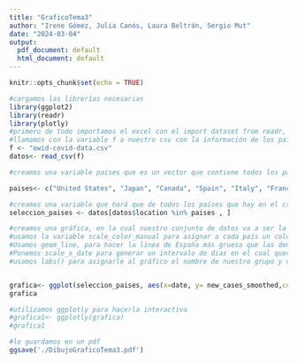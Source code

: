 ```yaml
---
title: "GraficoTema3"
author: "Irene Gómez, Julia Canós, Laura Beltrán, Sergio Mut"
date: "2024-03-04"
output:
  pdf_document: default
  html_document: default
---
```


```r
knitr::opts_chunk$set(echo = TRUE)
```

```r
#cargamos las librerías necesarias
library(ggplot2)
library(readr)
library(plotly)
#primero de todo importamos el excel con el import dataset from readr, para visualizar bien los datos del excel.
#llamamos con la variable f a nuestro csv con la información de los países y posteriormente lo leemos con la función read_csv
f <- "owid-covid-data.csv"
datos<- read_csv(f)

#creamos una variable paises que es un vector que contiene todos los países con los que queremos trabajar, que son los mismos que la imagen del ejemplo pero añadiendo también españa.

paises<- c("United States", "Japan", "Canada", "Spain", "Italy", "France", "Germany", "United Kingdom" )

#creamos una variable que hará que de todos los países que hay en el csv, trabajemos solo con esos. Comparando que si estos países están en la variable location de nuestro csv, trabaje con ellas.
seleccion_paises <- datos[datos$location %in% paises , ]

#creamos una gráfica, en la cual nuestro conjunto de datos va a ser la variable selección_paises que contiene los países que vamos a usar. Llamamos a x= dates, ya que en el dibujo vemos que en este eje están las fechas. Llamamos a y=new_cases_smoothed ya que aquí están los datos actualizados del número de nuevos casos de COVID. Ponemos geom_line() ya que queremos un gráfico de lineas.
#usamos la variable scale_color_manual para asignar a cada país un color. Para terminar de asignarselo metemos en el aes, color=location para que se le asigne el color a esta variable. 
#Usamos geom_line, para hacer la línea de España más gruesa que las demás. Esto lo conseguimos con data=subset()
#Ponemos scale_x_date para generar un intervalo de dias en el cual queremos que nos salgan las fechas
#usamos labs() para asignarle al gráfico el nombre de nuestro grupo y un subtitulo


grafica<- ggplot(seleccion_paises, aes(x=date, y= new_cases_smoothed,color=location)) + geom_line() + scale_color_manual(values=c("Spain" = "red","United States" = "purple",  "Italy" = "cyan", "France" = "orange", "Canada" = "brown", "Germany" = "green", "Japan" = "blue", "United Kingdom" = "pink")) + geom_line(data= subset(seleccion_paises, location=="Spain"),size=1)  + scale_x_date(date_breaks = "300 days") + labs(title = "Grupo P", subtitle = "7-day rolling average. For some countries the number of confirmed deaths is much lower than the true number of deaths. This is because of limited testing and challenges in the attribution of the cause of death ", x = " ", y = " ")
grafica

#utilizamos ggplotly para hacerla interactiva
#grafica1<- ggplotly(grafica)
#grafica1

#lo guardamos en un pdf
ggsave('./DibujoGraficoTema3.pdf')

```



